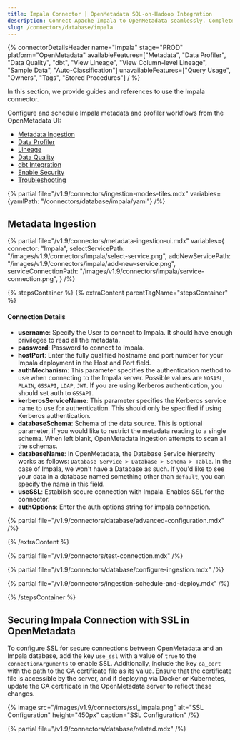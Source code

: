 ```yaml
---
title: Impala Connector | OpenMetadata SQL-on-Hadoop Integration
description: Connect Apache Impala to OpenMetadata seamlessly. Complete setup guide, configuration steps, and troubleshooting for database metadata integration.
slug: /connectors/database/impala
---
```


{% connectorDetailsHeader
name="Impala"
stage="PROD"
platform="OpenMetadata"
availableFeatures=["Metadata", "Data Profiler", "Data Quality", "dbt", "View Lineage", "View Column-level Lineage", "Sample Data", "Auto-Classification"]
unavailableFeatures=["Query Usage", "Owners", "Tags", "Stored Procedures"]
/ %}

In this section, we provide guides and references to use the Impala connector.

Configure and schedule Impala metadata and profiler workflows from the OpenMetadata UI:
- [Metadata Ingestion](#metadata-ingestion)
- [Data Profiler](/how-to-guides/data-quality-observability/profiler/workflow)
- [Lineage](/how-to-guides/data-lineage/workflow)
- [Data Quality](/how-to-guides/data-quality-observability/quality)
- [dbt Integration](/connectors/ingestion/workflows/dbt)
- [Enable Security](#securing-impala-connection-with-ssl-in-openmetadata)
- [Troubleshooting](/connectors/database/impala/troubleshooting)

{% partial file="/v1.9/connectors/ingestion-modes-tiles.mdx" variables={yamlPath: "/connectors/database/impala/yaml"} /%}

## Metadata Ingestion

{% partial 
  file="/v1.9/connectors/metadata-ingestion-ui.mdx" 
  variables={
    connector: "Impala", 
    selectServicePath: "/images/v1.9/connectors/impala/select-service.png",
    addNewServicePath: "/images/v1.9/connectors/impala/add-new-service.png",
    serviceConnectionPath: "/images/v1.9/connectors/impala/service-connection.png",
} 
/%}

{% stepsContainer %}
{% extraContent parentTagName="stepsContainer" %}

#### Connection Details

- **username**: Specify the User to connect to Impala. It should have enough privileges to read all the metadata.
- **password**: Password to connect to Impala.
- **hostPort**: Enter the fully qualified hostname and port number for your Impala deployment in the Host and Port field.
- **authMechanism**: This parameter specifies the authentication method to use when connecting to the Impala server. Possible values are `NOSASL`, `PLAIN`, `GSSAPI`, `LDAP`, `JWT`. If you are using Kerberos authentication, you should set auth to `GSSAPI`. 
- **kerberosServiceName**: This parameter specifies the Kerberos service name to use for authentication. This should only be specified if using Kerberos authentication.
- **databaseSchema**: Schema of the data source. This is optional parameter, if you would like to restrict the metadata reading to a single schema. When left blank, OpenMetadata Ingestion attempts to scan all the schemas.
- **databaseName**: In OpenMetadata, the Database Service hierarchy works as follows:
`Database Service > Database > Schema > Table`. In the case of Impala, we won't have a Database as such. If you'd like to see your data in a database named something other than `default`, you can specify the name in this field.
- **useSSL**: Establish secure connection with Impala. Enables SSL for the connector.
- **authOptions**: Enter the auth options string for impala connection.

{% partial file="/v1.9/connectors/database/advanced-configuration.mdx" /%}

{% /extraContent %}

{% partial file="/v1.9/connectors/test-connection.mdx" /%}

{% partial file="/v1.9/connectors/database/configure-ingestion.mdx" /%}

{% partial file="/v1.9/connectors/ingestion-schedule-and-deploy.mdx" /%}

{% /stepsContainer %}

## Securing Impala Connection with SSL in OpenMetadata

To configure SSL for secure connections between OpenMetadata and an Impala database, add the key `use_ssl` with a value of `true` to the `connectionArguments` to enable SSL. Additionally, include the key `ca_cert` with the path to the CA certificate file as its value. Ensure that the certificate file is accessible by the server, and if deploying via Docker or Kubernetes, update the CA certificate in the OpenMetadata server to reflect these changes.

{% image
  src="/images/v1.9/connectors/ssl_Impala.png"
  alt="SSL Configuration"
  height="450px"
  caption="SSL Configuration" /%}

{% partial file="/v1.9/connectors/database/related.mdx" /%}
